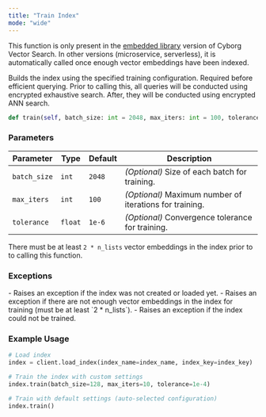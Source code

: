 ```yaml
---
title: "Train Index"
mode: "wide"
---
```


<Note>This function is only present in the [embedded library](/) version of Cyborg Vector Search.
In other versions (microservice, serverless), it is automatically called once enough vector embeddings have been indexed.</Note>

Builds the index using the specified training configuration. Required before efficient querying.
Prior to calling this, all queries will be conducted using encrypted exhaustive search.
After, they will be conducted using encrypted ANN search.

```python
def train(self, batch_size: int = 2048, max_iters: int = 100, tolerance: float = 1e-6)
```

### Parameters

| Parameter | Type | Default | Description |
|---------------|--------|---------|-------------------------------------------------------|
| `batch_size` | `int` | `2048` | _(Optional)_ Size of each batch for training. |
| `max_iters` | `int` | `100` | _(Optional)_ Maximum number of iterations for training. |
| `tolerance` | `float`| `1e-6` | _(Optional)_ Convergence tolerance for training. |

<Tip>There must be at least `2 * n_lists` vector embeddings in the index prior to to calling this function.</Tip>

### Exceptions

<AccordionGroup>
    <Accordion title="ValueError">
        - Raises an exception if the index was not created or loaded yet.
    </Accordion>
    <Accordion title="RuntimeError">
        - Raises an exception if there are not enough vector embeddings in the index for training (must be at least `2 * n_lists`).
        - Raises an exception if the index could not be trained.
    </Accordion>
</AccordionGroup>

### Example Usage

```python
# Load index
index = client.load_index(index_name=index_name, index_key=index_key)

# Train the index with custom settings
index.train(batch_size=128, max_iters=10, tolerance=1e-4)

# Train with default settings (auto-selected configuration)
index.train()
```